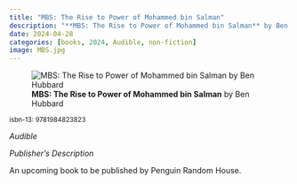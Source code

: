 ```yaml
---
title: "MBS: The Rise to Power of Mohammed bin Salman"
description: "**MBS: The Rise to Power of Mohammed bin Salman** by Ben  Hubbard"
date: 2024-04-28
categories: [books, 2024, Audible, non-fiction]
image: MBS.jpg
---
```

![**MBS: The Rise to Power of Mohammed bin Salman** by Ben  Hubbard](MBS.jpg){fig-align="left"}

<sup>isbn-13: 9781984823823</sup>

*Audible*

*Publisher's Description*

An upcoming book to be published by Penguin Random House.